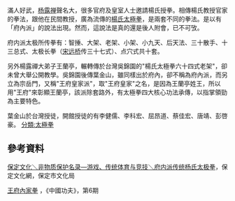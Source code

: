 {{多個問題|
{{copyedit|time=2020-02-14T17:28:00+00:00}}
{{review|time=2020-02-14T17:28:00+00:00}}
{{refimprove|time=2020-02-14T17:28:00+00:00}}
}}

滿人好武，[[杨露禅|杨露禅]]聲名大，很多官府及皇室人士邀請楊氏授拳。相傳楊氏教授官家的拳法，跟他在民間教授，廣為流傳的[[楊氏太極拳|楊氏太極拳]]，是兩套不同的拳法。是以有「府內派」的說法出現。然而，這說法是真的還是後人附會，已不可攷。

府内派太极所传拳有：智捶、大架、老架、小架、小九天、后天法、三十散手、十三总式、太极长拳（[[宋远桥|宋远桥]]传三十七式）、点穴式共十套。

另外楊露禪大弟子王蘭亭，輾轉傳於台灣吳錦園的"楊氏太極拳六十四式老架"，卻未曾大舉公開教學。吳錦園後傳葉金山，雖同樣出於府內，卻不稱為府內派，而另立為宗岳門，又稱"王府皇家派"，取"王府皇家"之名，是因為王蘭亭姓王，所以用"王府"來彰顯王蘭亭，該派除套路外，有太極拳四大核心功法承傳，以指掌領勁為主要特色。

葉金山於台灣授徒，開館授徒的有李健儒、李科宏、屈昂道、蔡佳宏、唐靖、彭啓豪。
[[分類:太極拳|分類:太極拳]]

==參考資料==
[http://www.bdwh.gov.cn:8080/bdc/main/culture/Culturalherit/yxjj 保定文化＼非物质保护名录—游戏、传统体育与竞技＼府内派传统杨氏太极拳]{{dead link|date=2018年2月 |bot=InternetArchiveBot |fix-attempted=yes }}，保定文化網，保定市文化局

[http://www.tinwopp.com/ctk/issue06/6c02.html 王府內家拳] {{Wayback|url=http://www.tinwopp.com/ctk/issue06/6c02.html |date=20101006022601 }}，《中國功夫》，第6期